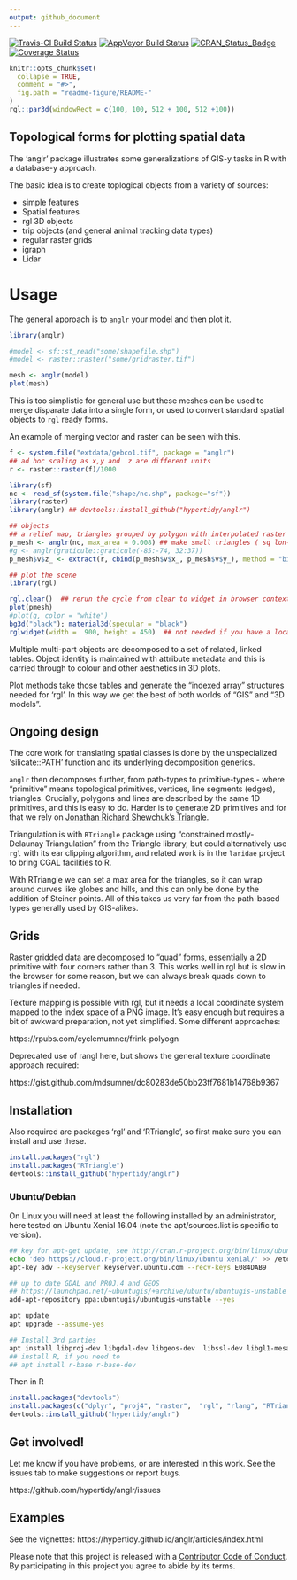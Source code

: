 ```yaml
---
output: github_document
---
```


[![Travis-CI Build Status](https://travis-ci.org/hypertidy/anglr.svg?branch=master)](https://travis-ci.org/hypertidy/anglr)
[![AppVeyor Build Status](https://ci.appveyor.com/api/projects/status/github/hypertidy/anglr?branch=master&svg=true)](https://ci.appveyor.com/project/hypertidy/anglr)
[![CRAN_Status_Badge](http://www.r-pkg.org/badges/version/anglr)](https://cran.r-project.org/package=anglr)
[![Coverage Status](https://img.shields.io/codecov/c/github/hypertidy/anglr/master.svg)](https://codecov.io/github/hypertidy/anglr?branch=master)

<!-- README.md is generated from README.Rmd. Please edit that file -->

```r
knitr::opts_chunk$set(
  collapse = TRUE,
  comment = "#>",
  fig.path = "readme-figure/README-"
)
rgl::par3d(windowRect = c(100, 100, 512 + 100, 512 +100))
```

## Topological forms for plotting spatial data

The 'anglr' package illustrates some generalizations of GIS-y tasks in R with a database-y approach. 

The basic idea is to create toplogical objects from a variety of sources: 

* simple features
* Spatial features
* rgl 3D objects
* trip objects (and general animal tracking data types)
* regular raster grids
* igraph
* Lidar

# Usage

The general approach is to `anglr` your model and then plot it. 

```r

library(anglr)

#model <- sf::st_read("some/shapefile.shp")
#model <- raster::raster("some/gridraster.tif")

mesh <- anglr(model)
plot(mesh)
```
This is too simplistic for general use but these meshes can be used to merge disparate data into a single form, or used to convert standard spatial objects to `rgl` ready forms. 

An example of merging vector and raster can be seen with this. 

```r
f <- system.file("extdata/gebco1.tif", package = "anglr")
## ad hoc scaling as x,y and  z are different units
r <- raster::raster(f)/1000

library(sf)
nc <- read_sf(system.file("shape/nc.shp", package="sf"))
library(raster)
library(anglr) ## devtools::install_github("hypertidy/anglr")

## objects
## a relief map, triangles grouped by polygon with interpolated raster elevation 
p_mesh <- anglr(nc, max_area = 0.008) ## make small triangles ( sq lon-lat degree)
#g <- anglr(graticule::graticule(-85:-74, 32:37))
p_mesh$v$z_ <- extract(r, cbind(p_mesh$v$x_, p_mesh$v$y_), method = "bilinear")

## plot the scene
library(rgl)

rgl.clear()  ## rerun the cycle from clear to widget in browser contexts 
plot(pmesh) 
#plot(g, color = "white") 
bg3d("black"); material3d(specular = "black")
rglwidget(width =  900, height = 450)  ## not needed if you have a local device

```


Multiple multi-part objects are decomposed to a set of related, linked tables. Object identity is maintained with attribute metadata and this is carried through to colour and other aesthetics in 3D plots.  

Plot methods take those tables and generate the "indexed array" structures needed for 'rgl'. In this way we get the best of both worlds of "GIS" and "3D models". 

## Ongoing design

The core work for translating spatial classes is done by the unspecialized 'silicate::PATH' function
and its underlying decomposition generics.

`anglr` then decomposes further, from path-types to primitive-types - where "primitive" means topological primitives, vertices, line segments (edges), triangles. Crucially, polygons and lines are described by the same 1D primitives, and this is easy to do. Harder is to generate 2D primitives and for that we rely on [Jonathan Richard Shewchuk's Triangle](https://www.cs.cmu.edu/~quake/triangle.html). 

Triangulation is with `RTriangle` package using "constrained mostly-Delaunay Triangulation" from the Triangle library, but could alternatively use `rgl` with its ear clipping algorithm, and related 
work is in the `laridae` project to bring CGAL facilities to R. 

With RTriangle we can set a max area for the triangles, so it can wrap around curves like globes and hills, and this can only be done by the addition of Steiner points. All of this takes us very far 
from the path-based types generally used by GIS-alikes. 

## Grids

Raster gridded data are decomposed to "quad" forms, essentially a 2D primitive with four corners rather than 3. This works well in rgl but is slow in the browser for some reason, but we can
always break quads down to triangles if needed. 

Texture mapping is possible with rgl, but it needs a local coordinate system mapped to the index space of a PNG image. It's easy enough but requires a bit of awkward preparation, not yet simplified. 
Some different approaches: 

https://rpubs.com/cyclemumner/frink-polyogn

Deprecated use of rangl here, but shows the general texture coordinate approach required: 

https://gist.github.com/mdsumner/dc80283de50bb23ff7681b14768b9367

## Installation


Also required are packages 'rgl' and 'RTriangle', so first make sure you can install and use these. 

```r
install.packages("rgl")
install.packages("RTriangle")
devtools::install_github("hypertidy/anglr")
```

### Ubuntu/Debian

On Linux you will need at least the following installed by an administrator, here
tested on Ubuntu Xenial 16.04 (note the apt/sources.list is specific to version). 

```bash
## key for apt-get update, see http://cran.r-project.org/bin/linux/ubuntu/README
echo 'deb https://cloud.r-project.org/bin/linux/ubuntu xenial/' >> /etc/apt/sources.list
apt-key adv --keyserver keyserver.ubuntu.com --recv-keys E084DAB9

## up to date GDAL and PROJ.4 and GEOS
## https://launchpad.net/~ubuntugis/+archive/ubuntu/ubuntugis-unstable
add-apt-repository ppa:ubuntugis/ubuntugis-unstable --yes

apt update 
apt upgrade --assume-yes

## Install 3rd parties
apt install libproj-dev libgdal-dev libgeos-dev  libssl-dev libgl1-mesa-dev libglu1-mesa-dev libudunits2-dev
## install R, if you need to
## apt install r-base r-base-dev 
```

Then in R

```R
install.packages("devtools")
install.packages(c("dplyr", "proj4", "raster",  "rgl", "rlang", "RTriangle", "spbabel", "tibble", "viridis"))
devtools::install_github("hypertidy/anglr")
```

## Get involved!

Let me know if you have problems, or are interested in this work. See the issues tab to make suggestions or report bugs. 

https://github.com/hypertidy/anglr/issues



## Examples

See the vignettes: https://hypertidy.github.io/anglr/articles/index.html



Please note that this project is released with a [Contributor Code of Conduct](CONDUCT.md). By participating in this project you agree to abide by its terms.


